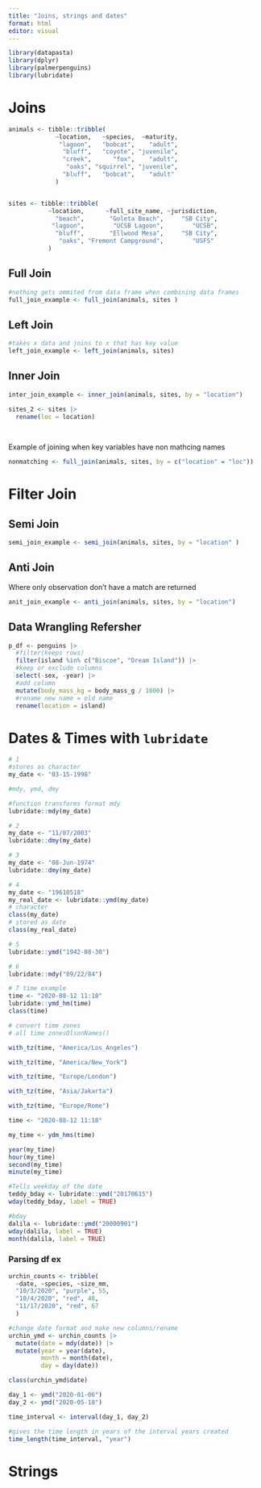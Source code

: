 ```yaml
---
title: "Joins, strings and dates"
format: html
editor: visual
---
```


```r
library(datapasta)
library(dplyr)
library(palmerpenguins)
library(lubridate)
```

# Joins

```r
animals <- tibble::tribble(
             ~location,   ~species,  ~maturity,
              "lagoon",   "bobcat",    "adult",
               "bluff",   "coyote", "juvenile",
               "creek",      "fox",    "adult",
                "oaks", "squirrel", "juvenile",
               "bluff",   "bobcat",    "adult"
             )


sites <- tibble::tribble(
           ~location,      ~full_site_name, ~jurisdiction,
             "beach",       "Goleta Beach",     "SB City",
            "lagoon",        "UCSB Lagoon",        "UCSB",
             "bluff",       "Ellwood Mesa",     "SB City",
              "oaks", "Fremont Campground",        "USFS"
           )

```

## Full Join

```r
#nothing gets ommited from data frame when combining data frames
full_join_example <- full_join(animals, sites )
```

## Left Join

```r
#takes x data and joins to x that has key value
left_join_example <- left_join(animals, sites)
```

## Inner Join

```r
inter_join_example <- inner_join(animals, sites, by = "location")

sites_2 <- sites |>
  rename(loc = location)
  
  
```

Example of joining when key variables have non mathcing names

```r
nonmatching <- full_join(animals, sites, by = c("location" = "loc"))
```

# Filter Join

## Semi Join

```r
semi_join_example <- semi_join(animals, sites, by = "location" )
```

## Anti Join

Where only observation don't have a match are returned

```r
anit_join_example <- anti_join(animals, sites, by = "location")
```

## Data Wrangling Refersher

```r
p_df <- penguins |>
  #filter(keeps rows)
  filter(island %in% c("Biscoe", "Dream Island")) |>
  #keep or exclude columns
  select(-sex, -year) |>
  #add column
  mutate(body_mass_kg = body_mass_g / 1000) |>
  #rename new name = old name
  rename(location = island)
```

# Dates & Times with `lubridate`

```r
# 1 
#stores as character 
my_date <- "03-15-1998"

#mdy, ymd, dmy

#function transforms format mdy
lubridate::mdy(my_date)

# 2
my_date <- "11/07/2003"
lubridate::dmy(my_date)

# 3 
my_date <- "08-Jun-1974"
lubridate::dmy(my_date)

# 4 
my_date <- "19610518"
my_real_date <- lubridate::ymd(my_date)
# character
class(my_date)
# stored as date
class(my_real_date)
```

```r
# 5
lubridate::ymd("1942-08-30")

# 6
lubridate::mdy("09/22/84")

```

```r
# 7 time example 
time <- "2020-08-12 11:18"
lubridate::ymd_hm(time)
class(time)
```

```r
# convert time zones 
# all time zonesOlsonNames()

with_tz(time, "America/Los_Angeles")

with_tz(time, "America/New_York")

with_tz(time, "Europe/London")

with_tz(time, "Asia/Jakarta")

with_tz(time, "Europe/Rome")
```

```r
time <- "2020-08-12 11:18"

my_time <- ydm_hms(time)

year(my_time)
hour(my_time)
second(my_time)
minute(my_time)
```

```r
#Tells weekday of the date 
teddy_bday <- lubridate::ymd("20170615")
wday(teddy_bday, label = TRUE)

#bday 
dalila <- lubridate::ymd("20000901")
wday(dalila, label = TRUE)
month(dalila, label = TRUE)

```

### Parsing df ex

```r
urchin_counts <- tribble(
  ~date, ~species, ~size_mm,
  "10/3/2020", "purple", 55,
  "10/4/2020", "red", 48,
  "11/17/2020", "red", 67
  )

#change date format and make new columns/rename
urchin_ymd <- urchin_counts |>
  mutate(date = mdy(date)) |>
  mutate(year = year(date),
         month = month(date),
         day = day(date))

class(urchin_ymd$date)
```

```r
day_1 <- ymd("2020-01-06")
day_2 <- ymd("2020-05-18")

time_interval <- interval(day_1, day_2)

#gives the time length in years of the interval years created
time_length(time_interval, "year")
```

# Strings
